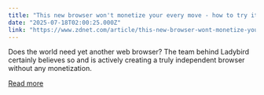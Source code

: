 ```yaml
---
title: "This new browser won't monetize your every move - how to try it"
date: "2025-07-18T02:00:25.000Z"
link: "https://www.zdnet.com/article/this-new-browser-wont-monetize-your-every-move-how-to-try-it/"
---
```


Does the world need yet another web browser? The team behind Ladybird certainly believes so and is actively creating a truly independent browser without any monetization.

[Read more](https://www.zdnet.com/article/this-new-browser-wont-monetize-your-every-move-how-to-try-it/)
